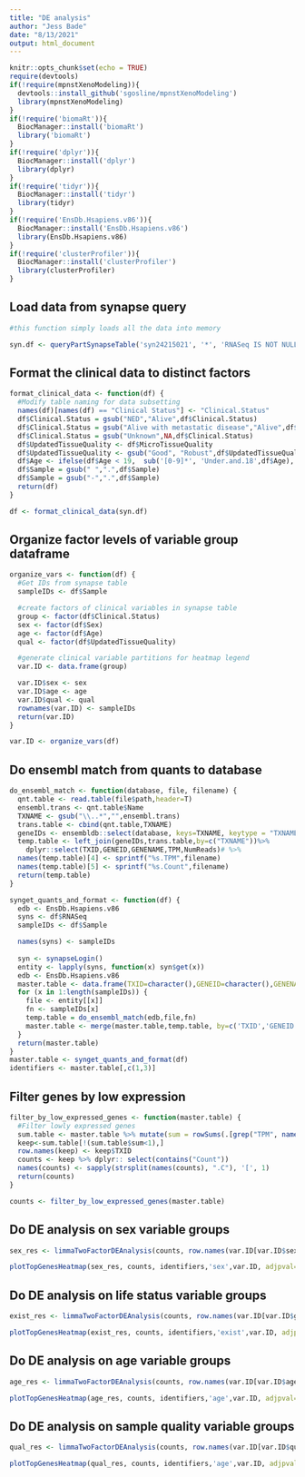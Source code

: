 ```yaml
---
title: "DE analysis"
author: "Jess Bade"
date: "8/13/2021"
output: html_document
---
```


```r
knitr::opts_chunk$set(echo = TRUE)
require(devtools)
if(!require(mpnstXenoModeling)){
  devtools::install_github('sgosline/mpnstXenoModeling')
  library(mpnstXenoModeling)
}
if(!require('biomaRt')){
  BiocManager::install('biomaRt')
  library('biomaRt')
}
if(!require('dplyr')){
  BiocManager::install('dplyr')
  library(dplyr)
}
if(!require('tidyr')){
  BiocManager::install('tidyr')
  library(tidyr)
}
if(!require('EnsDb.Hsapiens.v86')){
  BiocManager::install('EnsDb.Hsapiens.v86')
  library(EnsDb.Hsapiens.v86)
}
if(!require('clusterProfiler')){
  BiocManager::install('clusterProfiler')
  library(clusterProfiler)
}

```

## Load data from synapse query


```r
#this function simply loads all the data into memory

syn.df <- queryPartSynapseTable('syn24215021', '*', 'RNASeq IS NOT NULL')


```

## Format the clinical data to distinct factors


```r

format_clinical_data <- function(df) {
  #Modify table naming for data subsetting
  names(df)[names(df) == "Clinical Status"] <- "Clinical.Status"
  df$Clinical.Status = gsub("NED","Alive",df$Clinical.Status)
  df$Clinical.Status = gsub("Alive with metastatic disease","Alive",df$Clinical.Status)
  df$Clinical.Status = gsub("Unknown",NA,df$Clinical.Status)
  df$UpdatedTissueQuality <- df$MicroTissueQuality
  df$UpdatedTissueQuality <- gsub("Good", "Robust",df$UpdatedTissueQuality)
  df$Age <- ifelse(df$Age < 19,  sub('[0-9]*', 'Under.and.18',df$Age), gsub('[0-9]*', 'Over.18',df$Age))
  df$Sample = gsub(" ",".",df$Sample)
  df$Sample = gsub("-",".",df$Sample)
  return(df)
}

df <- format_clinical_data(syn.df)

```

## Organize factor levels of variable group dataframe


```r

organize_vars <- function(df) {
  #Get IDs from synapse table
  sampleIDs <- df$Sample

  #create factors of clinical variables in synapse table
  group <- factor(df$Clinical.Status)
  sex <- factor(df$Sex)
  age <- factor(df$Age)
  qual <- factor(df$UpdatedTissueQuality)

  #generate clinical variable partitions for heatmap legend
  var.ID <- data.frame(group)

  var.ID$sex <- sex
  var.ID$age <- age
  var.ID$qual <- qual
  rownames(var.ID) <- sampleIDs
  return(var.ID)
}

var.ID <- organize_vars(df)

```

## Do ensembl match from quants to database


```r

do_ensembl_match <- function(database, file, filename) {
  qnt.table <- read.table(file$path,header=T)
  ensembl.trans <- qnt.table$Name
  TXNAME <- gsub("\\..*","",ensembl.trans)
  trans.table <- cbind(qnt.table,TXNAME)
  geneIDs <- ensembldb::select(database, keys=TXNAME, keytype = "TXNAME", columns = c("GENEID", "GENENAME"))
  temp.table <- left_join(geneIDs,trans.table,by=c("TXNAME"))%>%
    dplyr::select(TXID,GENEID,GENENAME,TPM,NumReads)# %>%
  names(temp.table)[4] <- sprintf("%s.TPM",filename)
  names(temp.table)[5] <- sprintf("%s.Count",filename)
  return(temp.table)
}

synget_quants_and_format <- function(df) {
  edb <- EnsDb.Hsapiens.v86
  syns <- df$RNASeq
  sampleIDs <- df$Sample

  names(syns) <- sampleIDs
  
  syn <- synapseLogin()
  entity <- lapply(syns, function(x) syn$get(x))
  edb <- EnsDb.Hsapiens.v86
  master.table <- data.frame(TXID=character(),GENEID=character(),GENENAME=character())
  for (x in 1:length(sampleIDs)) {
    file <- entity[[x]]
    fn <- sampleIDs[x]
    temp.table = do_ensembl_match(edb,file,fn)
    master.table <- merge(master.table,temp.table, by=c('TXID','GENEID','GENENAME'), all=TRUE)
  }
  return(master.table)
}
master.table <- synget_quants_and_format(df)
identifiers <- master.table[,c(1,3)]

```

## Filter genes by low expression


```r

filter_by_low_expressed_genes <- function(master.table) {
  #Filter lowly expressed genes
  sum.table <- master.table %>% mutate(sum = rowSums(.[grep("TPM", names(.))]))
  keep<-sum.table[!(sum.table$sum<1),]
  row.names(keep) <- keep$TXID
  counts <- keep %>% dplyr:: select(contains("Count"))
  names(counts) <- sapply(strsplit(names(counts), ".C"), '[', 1)
  return(counts)
}

counts <- filter_by_low_expressed_genes(master.table)

```

## Do DE analysis on sex variable groups


```r

sex_res <- limmaTwoFactorDEAnalysis(counts, row.names(var.ID[var.ID$sex == "Male",]), row.names(var.ID[var.ID$sex == "Female",]))

plotTopGenesHeatmap(sex_res, counts, identifiers,'sex',var.ID, adjpval=0.1, upload=TRUE, parentID='syn25323411')


```

## Do DE analysis on life status variable groups


```r
exist_res <- limmaTwoFactorDEAnalysis(counts, row.names(var.ID[var.ID$group == "Alive",]), row.names(var.ID[var.ID$group == "Deceased",]))

plotTopGenesHeatmap(exist_res, counts, identifiers,'exist',var.ID, adjpval=0.1, upload=TRUE, parentID='syn25323411')

```

## Do DE analysis on age variable groups


```r
age_res <- limmaTwoFactorDEAnalysis(counts, row.names(var.ID[var.ID$age == "Over.18",]), row.names(var.ID[var.ID$age == "Under.and.18",]))

plotTopGenesHeatmap(age_res, counts, identifiers,'age',var.ID, adjpval=0.1, upload=TRUE, parentID='syn25323411')

```

## Do DE analysis on sample quality variable groups


```r

qual_res <- limmaTwoFactorDEAnalysis(counts, row.names(var.ID[var.ID$qual == "Robust",]), row.names(var.ID[var.ID$qual == "Unusable",]))

plotTopGenesHeatmap(qual_res, counts, identifiers,'age',var.ID, adjpval=0.1, upload=TRUE, parentID='syn25323411')
```
